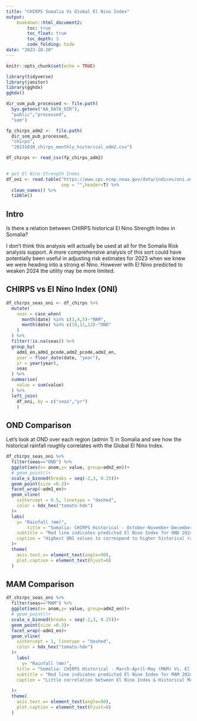 ```yaml
---
title: "CHIRPS Somalia Vs Global El Nino Index"
output: 
    bookdown::html_document2:
        toc: true
        toc_float: true
        toc_depth: 3
        code_folding: hide
date: "2023-10-20"
---
```


```r
knitr::opts_chunk$set(echo = TRUE)
```

```r
library(tidyverse)
library(janitor)
library(gghdx)
gghdx()

dir_som_pub_processed <- file.path(
  Sys.getenv("AA_DATA_DIR"),
  "public","processed",
  "som")

fp_chirps_adm2 <-  file.path(
  dir_som_pub_processed,
  "chirps",
  "20231010_chirps_monthly_historical_adm2.csv")    

df_chirps <- read_csv(fp_chirps_adm2)
  

# get El Nino Strength Index
df_oni <- read.table("https://www.cpc.ncep.noaa.gov/data/indices/oni.ascii.txt",
                     sep = "",header=T) %>% 
  clean_names() %>% 
  tibble()
```

## Intro

Is there a relation between CHIRPS historical  El Nino Strength Index in Somalia? 

I don't think this analysis will actually be used at all for the Somalia Risk analysis support. A more comprehensive analysis of this sort could have potentially been useful in adjusting risk estimates for 2023 when we knew we were heading into a strong el Nino. However with El Nino predicted to weaken 2024 the utility may be more limited.


## CHIRPS vs El Nino Index (ONI)

```r

df_chirps_seas_oni <- df_chirps %>% 
  mutate(
    seas = case_when(
      month(date) %in% c(3,4,5)~"MAM",
      month(date) %in% c(10,11,12)~"OND"
    )
  ) %>% 
  filter(!is.na(seas)) %>% 
  group_by(
    adm1_en,adm1_pcode,adm2_pcode,adm2_en,
    year = floor_date(date, "year"),
    yr = year(year),
    seas
  ) %>% 
  summarise(
    value = sum(value)
  ) %>% 
  left_join(
    df_oni, by = c("seas","yr")
    ) 
```

## OND Comparison

Let's look at OND over each region (admin 1) in Somalia and see how the historical rainfall roughly correlates with the Global El Nino Index.


```r
df_chirps_seas_oni %>% 
  filter(seas=="OND") %>% 
  ggplot(aes(x= anom,y= value, group=adm2_en))+
  # geom_point()+
  scale_x_binned(breaks = seq(-2,3, 0.25))+
  geom_point(size =0.3)+
  facet_wrap(~adm1_en)+
  geom_vline(
    xintercept = 0.5, linetype = "dashed",
    color = hdx_hex("tomato-hdx")
  )+
  labs(
    y= "Rainfall (mm)",
        title = "Somalia: CHIRPS Historical - October-November-December (OND) Vs. El Nino Index",
    subtitle = "Red line indicates predicted El Nino Index for OND 2024",
    caption = "Highest ONI values to correspond to higher historical rainfalls in OND in many regions, but lower positive anomalies in the range of what is predicted for 2024 show littler correlation"
  )+
  theme(
    axis.text.x= element_text(angle=90),
    plot.caption = element_text(hjust=0)
  )
```
  
## MAM Comparison  
  
```r
df_chirps_seas_oni %>% 
  filter(seas=="MAM") %>% 
  ggplot(aes(x= anom,y= value, group=adm2_en))+
  # geom_point()+
  scale_x_binned(breaks = seq(-2,3, 0.25))+
  geom_point(size =0.3)+
  facet_wrap(~adm1_en)+
  geom_vline(
    xintercept = 1, linetype = "dashed",
    color = hdx_hex("tomato-hdx")
  )+
    labs(
      y= "Rainfall (mm)",
    title = "Somalia: CHIRPS Historical - March-April-May (MAM) Vs. El Nino Index",
    subtitle = "Red line indicates predicted El Nino Index for MAM 2024",
    caption = "Little correlation between El Nino Index & Historical MAM rainfall"
    
  )+
  theme(
    axis.text.x= element_text(angle=90),
    plot.caption = element_text(hjust=0)
  )
```
